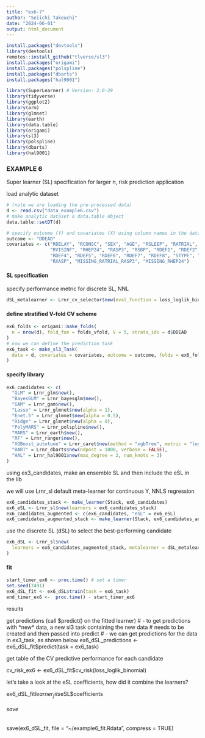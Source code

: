 ```yaml
---
title: "ex6-7"
author: "Seiichi Takeuchi"
date: "2024-06-01"
output: html_document
---
```


```r
install.packages("devtools")
library(devtools)
remotes::install_github("tlverse/sl3")
install.packages("origami")
install.packages("polspline")
install.packages("dbarts")
install.packages("hal9001")

library(SuperLearner) # Version: 2.0-29
library(tidyverse)
library(ggplot2)
library(arm)
library(glmnet)
library(earth)
library(data.table)
library(origami)
library(sl3)
library(polspline)
library(dbarts)
library(hal9001)
```

### EXAMPLE 6

Super learner (SL) specification for larger n, risk prediction application

load analytic dataset

```r
# (note we are loading the pre-processed data)
d <- read.csv("data_example6.csv")
# make analytic dataset a data.table object
data.table::setDT(d) 
```

```r
# specify outcome (Y) and covariates (X) using column names in the data
outcome <- "DDEAD"
covariates <- c("RDELAY", "RCONSC", "SEX", "AGE", "RSLEEP", "RATRIAL", "RCT", 
                "RVISINF", "RHEP24", "RASP3", "RSBP", "RDEF1", "RDEF2", "RDEF3", 
                "RDEF4", "RDEF5", "RDEF6", "RDEF7", "RDEF8", "STYPE", "RXHEP", 
                "RXASP", "MISSING_RATRIAL_RASP3", "MISSING_RHEP24")
```

#### SL specification

specify performance metric for discrete SL, NNL

```r
dSL_metalearner <- Lrnr_cv_selector$new(eval_function = loss_loglik_binomial)
```

#### define stratified V-fold CV scheme

```r
ex6_folds <- origami::make_folds(
  n = nrow(d), fold_fun = folds_vfold, V = 5, strata_ids = d$DDEAD
)
# now we can define the prediction task
ex6_task <- make_sl3_Task(
  data = d, covariates = covariates, outcome = outcome, folds = ex6_folds
)
```

#### specify library 

```r
ex6_candidates <- c(
  "GLM" = Lrnr_glm$new(),
  "BayesGLM" = Lrnr_bayesglm$new(),
  "GAM" = Lrnr_gam$new(),
  "Lasso" = Lrnr_glmnet$new(alpha = 1),
  "Enet.5" = Lrnr_glmnet$new(alpha = 0.5),
  "Ridge" = Lrnr_glmnet$new(alpha = 0),
  "PolyMARS" = Lrnr_polspline$new(),
  "MARS" = Lrnr_earth$new(),
  "RF" = Lrnr_ranger$new(),
  "XGBoost_autotune" = Lrnr_caret$new(method = "xgbTree", metric = "log-likeli"),
  "BART" = Lrnr_dbarts$new(ndpost = 1000, verbose = FALSE),
  "HAL" = Lrnr_hal9001$new(max_degree = 2, num_knots = 3)
)
```

using ex3_candidates, make an ensemble SL and then include the eSL in the lib

we will use Lrnr_sl default meta-learner for continuous Y, NNLS regression

```r
ex6_candidates_stack <- make_learner(Stack, ex6_candidates)
ex6_eSL <- Lrnr_sl$new(learners = ex6_candidates_stack)
ex6_candidates_augmented <- c(ex6_candidates, "eSL" = ex6_eSL)
ex6_candidates_augmented_stack <- make_learner(Stack, ex6_candidates_augmented)
```

use the discrete SL (dSL) to select the best-performing candidate

```r
ex6_dSL <- Lrnr_sl$new(
  learners = ex6_candidates_augmented_stack, metalearner = dSL_metalearner
)
```

#### fit

```r
start_timer_ex6 <- proc.time() # set a timer
set.seed(7491)
ex6_dSL_fit <- ex6_dSL$train(task = ex6_task)
end_timer_ex6 <-  proc.time() - start_timer_ex6
```

############################### results ########################################

####### get predictions (call $predict() on the fitted learner)
# - to get predictions with *new* data, a new sl3 task containing the new data 
#   needs to be created and then passed into predict
# - we can get predictions for the data in ex3_task, as shown below
ex6_dSL_predictions <- ex6_dSL_fit$predict(task = ex6_task) 

####### get table of the CV predictive performance for each candidate
cv_risk_ex6 <- ex6_dSL_fit$cv_risk(loss_loglik_binomial)

####### let's take a look at the eSL coefficients, how did it combine the learners?
ex6_dSL_fit$learner_fits$eSL$coefficients

###### save
save(ex6_dSL_fit, file = "~/example6_fit.Rdata", compress = TRUE)
